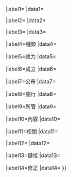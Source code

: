 <includeonly>{{Infobox
|tnavbar=日本法律

|above={{{題名}}}
|image=[[File:Go-shichi no kiri crest 2.svg|日本國政府國章（準）|140px]]<br/>[[:Category:日本法律|日本法律]]
|image2 = {{ #if: {{{画像|}}} | {{{画像|}}}}}

|label1={{nowrap|正式名稱}}
|data1={{{正式名稱|}}}

|label2={{nowrap|通稱、簡稱}}
|data2={{{通稱|}}}

|label3={{nowrap|編號}}
|data3={{{編號}}}

|label4=種類
|data4={{{種類|}}}

|label5=效力
|data5={{{效力|}}}

|label6=成立
|data6={{{成立|}}}

|label7=公布
|data7={{{公布|}}}

|label8=施行
|data8={{{施行|}}}

|label9=所管
|data9={{{所管|}}}

|label10=內容
|data10={{{內容|}}}

|label11=相關
|data11={{{相關|}}}

|label12={{nowrap|制定時題名}}
|data12={{{制定時題名|}}}

|label13=鏈接
|data13={{{鏈接|}}}

|label14=修正
|data14={{{修正|}}}
}}</includeonly><noinclude>
{{Documentation}}

</noinclude>